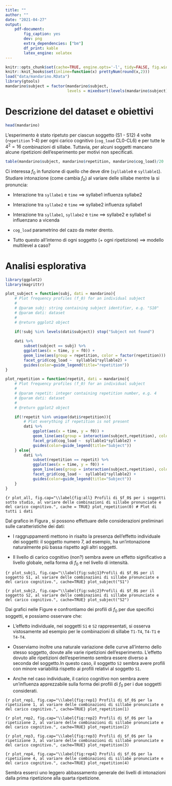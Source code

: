 ```yaml
---
title: ""
author: ""
date: "2021-04-27"
output: 
    pdf-document:
        fig_caption: yes        
        dev: png
        extra_dependencies: ["bm"]
        df_print: kable
        latex_engine: xelatex
---
```


```r
knitr::opts_chunk$set(cache=TRUE, engine.opts='-l', tidy=FALSE, fig.width=14, fig.height=8)
knitr::knit_hooks$set(inline=function(x) prettyNum(round(x,2)))
load("data/mandarino.RData")
library(gtools)
mandarino$subject = factor(mandarino$subject,
                           levels = mixedsort(levels(mandarino$subject)))
```

# Descrizione del dataset e obiettivi #
```r
head(mandarino)
```

L’esperimento è stato ripetuto per ciascun soggetto (S1 - S12) 4 volte (`repetition` 1-4) per ogni carico cognitivo (`cog_load` CL0-CL6) e per tutte le $4^2 = 16$ combinazioni di sillabe.
Tuttavia, per alcuni soggetti mancano alcune ripetizioni dell'esperimento per motivi non specificati.


```r
table(mandarino$subject, mandarino$repetition, mandarino$cog_load)/20
```

Ci interessa $f_0$ in funzione di quello che deve dire (`syllable0` e `syllable1`).
Studiare intonazione (come cambia $f_0$) al variare delle sillabe mentre la si pronuncia:

* Interazione tra `syllabe1` e `time` $\implies$ syllabe1 influenza syllabe2

* Interazione tra `syllabe2` e `time` $\implies$ syllabe2 influenza syllabe1

* Interazione tra  `syllabe1`, `syllabe2` e `time` $\implies$ syllabe2 e syllabe1 si influenzano a vicenda

* `cog_load` parametrino del cazo da meter drento.

* Tutto questo all'interno di ogni soggetto (+ ogni ripetizione) $\implies$ modello multilevel a caso?


# Analisi esplorativa #

```r
library(ggplot2)
library(magrittr)

plot_subject = function(subj, dati = mandarino){
    # Plot frequency profiles (f_0) for an individual subject
	#
    # @param subj: string containing subject identifier, e.g. "S10"
    # @param dati: dataset
	#
    # @return ggplot2 object

    if(!subj %in% levels(dati$subject)) stop("Subject not found")
    
    dati %>%
        subset(subject == subj) %>%
        ggplot(aes(x = time, y = f0)) +
        geom_line(aes(group = repetition, color = factor(repetition))) + 
        facet_grid(cog_load ~  syllable1*syllable2) +
        guides(color=guide_legend(title="repetition"))
}

plot_repetition = function(repetit, dati = mandarino){
    # Plot frequency profiles (f_0) for an individual subject
	#
    # @param repetit: integer containing repetition number, e.g. 4
    # @param dati: dataset
	#
    # @return ggplot2 object

    if(!repetit %in% unique(dati$repetition)){
        # Plot everything if repetition is not present
        dati %>%
            ggplot(aes(x = time, y = f0)) +
            geom_line(aes(group = interaction(subject,repetition), color = substring(subject, 2))) + 
            facet_grid(cog_load ~  syllable1*syllable2) +
            guides(color=guide_legend(title="Subject"))
    } else{
        dati %>%
            subset(repetition == repetit) %>%
            ggplot(aes(x = time, y = f0)) +
            geom_line(aes(group = interaction(subject,repetition), color = substring(subject, 2))) + 
            facet_grid(cog_load ~  syllable1*syllable2) +
            guides(color=guide_legend(title="Subject"))
    }    
}
```
```{r plot_all, fig.cap="\\label{fig:all} Profili di $f_0$ per i soggetti sotto studio, al variare delle combinazioni di sillabe pronunciate e del carico cognitivo.", cache = TRUE}
plot_repetition(0) # Plot di tutti i dati
```

Dal grafico in Figura \ref{fig:all}, si possono effettuare delle considerazioni preliminari sulle caratteristiche dei dati:

* I raggruppamenti mettono in risalto la presenza dell'effetto individuale dei soggetti: il soggetto numero 7, ad esempio, ha un'intonazione naturalmente più bassa rispetto agli altri soggetti.

* Il livello di carico cognitivo (non?) sembra avere un effetto significativo a livello globale, nella forma di $f_0$ e nel livello di intensità.


```{r plot_subj1, fig.cap="\\label{fig:subj1}Profili di $f_0$ per il soggetto S1, al variare delle combinazioni di sillabe pronunciate e del carico cognitivo.", cache=TRUE}
plot_subject("S1")
```


```{r plot_subj2, fig.cap="\\label{fig:subj2}Profili di $f_0$ per il soggetto S2, al variare delle combinazioni di sillabe pronunciate e del carico cognitivo.", cache=TRUE}
plot_subject("S2")
```


Dai grafici nelle Figure \ref{fig:subj1} e \ref{fig:subj2} confrontiamo dei profili di $f_0$ per due specifici soggetti, e possiamo osservare che:

* L'effetto individuale, nei soggetti `S1` e `S2` rappresentati, si osserva vistosamente ad esempio per le combinazioni di sillabe `T1-T4`, `T4-T1` e `T4-T4`.

* Osserviamo inoltre una naturale variazione delle curve all'interno dello stesso soggetto, dovute alle varie ripetizioni dell'esperimento.
  L'effetto dovuto alle ripetizioni dell'esperimento sembra essere diverso a seconda del soggetto.In questo caso, il soggetto `S2` sembra avere profili con minore variabilità rispetto ai profili relativi al soggetto `S1`. 

* Anche nel caso individuale, il carico cognitivo non sembra avere un'influenza apprezzabile sulla forma dei profili di $f_0$ per i due soggetti considerati.


```{r plot_rep1, fig.cap="\\label{fig:rep1} Profili di $f_0$ per la ripetizione 1, al variare delle combinazioni di sillabe pronunciate e del carico cognitivo.", cache=TRUE}
plot_repetition(1)
```


```{r plot_rep2, fig.cap="\\label{fig:rep2} Profili di $f_0$ per la ripetizione 2, al variare delle combinazioni di sillabe pronunciate e del carico cognitivo.", cache=TRUE}
plot_repetition(2)
```


```{r plot_rep3, fig.cap="\\label{fig:rep3} Profili di $f_0$ per la ripetizione 3, al variare delle combinazioni di sillabe pronunciate e del carico cognitivo.", cache=TRUE}
plot_repetition(3)
```


```{r plot_rep4, fig.cap="\\label{fig:rep4} Profili di $f_0$ per la ripetizione 4, al variare delle combinazioni di sillabe pronunciate e del carico cognitivo.", cache=TRUE}
plot_repetition(4)
```


Sembra esserci uno leggero abbassamento generale dei livelli di intonazioni dalla prima ripetizione alla quarta ripetizione.

